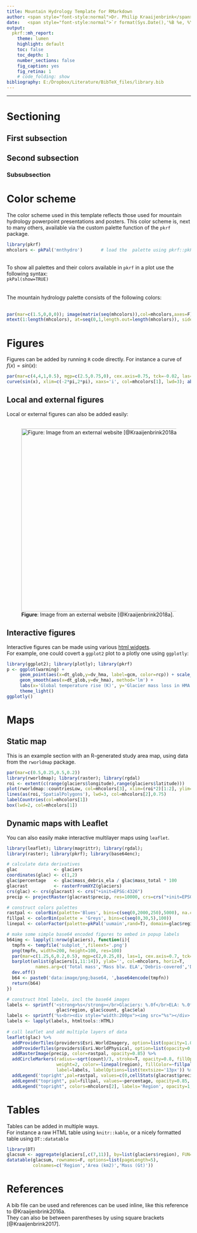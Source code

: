 ```yaml
---
title: Mountain Hydrology Template for RMarkdown 
author: <span style="font-style:normal">Dr. Philip Kraaijenbrink</span>
date:   <span style="font-style:normal">`r format(Sys.Date(),'%B %e, %Y')`</span><br>
output: 
  pkrf::mh_report:
    theme: lumen
    highlight: default
    toc: false
    toc_depth: 1
    number_sections: false
    fig_caption: yes
    fig_retina: 1
    # code_folding: show
bibliography: E:/Dropbox/Literature/BibTeX_files/library.bib
---
```


<!-- Add a horizonal line to separate header and body -->
<hr>


<!-- Show the use of sections -->
# Sectioning
## First subsection
## Second subsection
### Subsubsection

<!-- Show color scheme -->
# Color scheme
The color scheme used in this template reflects those used for mountain hydrology powerpoint presentations and posters. This color scheme is, next to many others, available via the custom palette function of the `pkrf` package.
```r
library(pkrf)
mhcolors <- pkPal('mnthydro')       # load the  palette using pkrf::pkPal()
```
<br>To show all palettes and their colors available in `pkrf` in a plot use the following syntax:  
`pkPal(show=TRUE)`
<br><br><br>
The mountain hydrology palette consists of the following colors:  
<br>
```r
par(mar=c(1.5,0,0,0)); image(matrix(seq(mhcolors)),col=mhcolors,axes=F)
mtext(1:length(mhcolors), at=seq(0,1,length.out=length(mhcolors)), side=1, line=0.5)

```



# Figures
Figures can be added by running `R` code directly. For instance a curve of $f(x)=sin(x)$:
```r
par(mar=c(4,4,1,0.5), mgp=c(2.5,0.75,0), cex.axis=0.75, tck=-0.02, las=1)
curve(sin(x), xlim=c(-2*pi,2*pi), xaxs='i', col=mhcolors[1], lwd=3); abline(v=0,h=0,lty=3)
```


## Local and external figures
Local or external figures can also be added easily:  
</br>  

<style>.figure{text-align: center;}</style>
<style>.caption{text-align: center;}</style>

![**Figure**: Image from an external website [@Kraaijenbrink2018a].](https://www.frontiersin.org/files/Articles/364106/feart-06-00064-HTML-r1/image_m/feart-06-00064-g008.jpg){width=500px}


## Interactive figures
Interactive figures can be made using various [html widgets](https://www.htmlwidgets.org/index.html).  
For example, one could covert a `ggplot2` plot to a plotly one using `ggplotly`:
```r
library(ggplot2); library(plotly); library(pkrf)
p <- ggplot(warming) +
     geom_point(aes(x=dt_glob,y=dv_hma, label=gcm, color=rcp)) + scale_color_manual(values=mhcolors[1:4]) + 
     geom_smooth(aes(x=dt_glob,y=dv_hma), method='lm') + 
     labs(x='Global temperature rise (K)', y='Glacier mass loss in HMA (%)') + 
     theme_light()
ggplotly()
```


# Maps

## Static map
This is an example section with an R-generated study area map, using data from the `rworldmap` package.
```r
par(mar=c(0.5,0.25,0.5,0.2))
library(rworldmap); library(raster); library(rgdal)
roi <- extent(c(range(glaciers$longitude),range(glaciers$latitude)))
plot(rworldmap::countriesLow, col=mhcolors[3], xlim=(roi*2)[1:2], ylim=(roi*2)[3:4], border='white', asp=1)
lines(as(roi,'SpatialPolygons'), lwd=3, col=mhcolors[2],0.75)
labelCountries(col=mhcolors[1])
box(lwd=2, col=mhcolors[1])
```

## Dynamic maps with Leaflet
You can also easily make interactive multilayer maps using `leaflet`.

<style>.html-widget{margin: 40px auto 30px auto; max-width: 100%;}</style>
<!-- <div style="border: 3px solid `r mhcolors[1]`"> -->
```r
library(leaflet); library(magrittr); library(rgdal);
library(raster); library(pkrf); library(base64enc);

# calculate data derivatives
glac              <- glaciers
coordinates(glac) <- c(1,2)
glac$percentage   <- glac$mass_debris_ela / glac$mass_total * 100
glacrast          <- rasterFromXYZ(glaciers)
crs(glac) <- crs(glacrast) <- crs("+init=EPSG:4326")
precip <- projectRaster(glacrast$precip, res=10000, crs=crs("+init=EPSG:3857"))

# construct colors palettes
rastpal <- colorBin(palette='Blues', bins=c(seq(0,2000,250),5000), na.color='#00000000')
fillpal <- colorBin(palette = 'Greys', bins=c(seq(0,30,5),100))
linepal <- colorFactor(palette=pkPal('uumain',rand=T), domain=glac$region)

# make some simple base64 encoded figures to embed in popup labels
b64img <- lapply(1:nrow(glaciers), function(i){
  tmpfn <- tempfile('subplot_',fileext='.png')
  png(tmpfn, width=200, height=100, res=100)
  par(mar=c(1.25,6,0.2,0.5), mgp=c(2,0.25,0), las=1, cex.axis=0.7, tck=-0.03)
  barplot(unlist(glaciers[i,11:14]), ylab='', col=mhcolors, horiz=T,
           names.arg=c('Total mass','Mass blw. ELA','Debris-covered','DC blw. ELA'))
  dev.off()
  b64 <- paste0('data:image/png;base64, ',base64encode(tmpfn))
  return(b64)
})

# construct html labels, incl the base64 images
labels <- sprintf('<strong>%s</strong></br>Glaciers: %.0f</br>ELA: %.0f m',
                   glac$region, glac$count, glac$ela) 
labels <- sprintf('%s<br><div style="width:200px"><img src="%s"></div>',labels,b64img)
labels <- lapply(labels, htmltools::HTML)
  
# call leaflet and add multiple layers of data
leaflet(glac) %>% 
  addProviderTiles(providers$Esri.WorldImagery, option=list(opacity=1.0)) %>%
  addProviderTiles(providers$Esri.WorldPhysical, option=list(opacity=0.6)) %>%
  addRasterImage(precip, color=rastpal, opacity=0.85) %>%
  addCircleMarkers(radius=~sqrt(count)/3, stroke=T, opacity=0.8, fillOpacity=1,
                   weight=2, color=~linepal(region), fillColor=~fillpal(percentage),
                   label=labels, labelOptions=list(textsize='13px')) %>%
  addLegend('topright',pal=rastpal, values=c(0,cellStats(glacrast$precip,max)), opacity=0.85, title = "Precip (mm)") %>%
  addLegend("topright", pal=fillpal, values=~percentage, opacity=0.85, title = "Debris-cover (%)") %>%
  addLegend("topright", colors=mhcolors[2], labels='Region', opacity=1, title = NA)

```



# Tables
Tables can be added in multiple ways.  
For instance a raw HTML table using `knitr::kable`, or a nicely formatted table using `DT::datatable`

```r
library(DT)
glacsum <- aggregate(glaciers[,c(7,11)], by=list(glaciers$region), FUN=sum)
datatable(glacsum, rownames=F, options=list(pageLength=5),
          colnames=c('Region','Area (km2)','Mass (Gt)'))
```



# References
A bib file can be used and references can be used inline, like this reference to @Kraaijenbrink2016a.  
They can also be between parentheses by using square brackets [@Kraaijenbrink2017].  
<br>